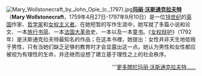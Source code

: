 [[File:Mary_Wollstonecraft_by_John_Opie_(c._1797).jpg|left]]'''[[玛丽·沃斯通克拉夫特|玛丽·沃斯通克拉夫特]]'''（'''Mary Wollstonecraft'''，1759年4月27日-1797年9月10日）是一位[[18世纪|18世纪]]的[[英国|英国]]作家、[[哲学家|哲学家]]和[[女權主義|女权主义者]]。在她短暂的写作生涯中，她写就了多篇小说和论文、一本[[旅行文学|旅行书简]]、一本[[法国大革命|法国大革命]]史、一本{{link-en|行为手册|conduct book}}以及一本[[儿童文学|童书]]。《[[女權辯護|女权辩护]]》（1792年）是沃斯通克拉夫特最知名的作品；在这本书裡，她提出：女性并非天生地低贱于男性，只有当她们缺乏足够的教育时才会显露出这一点。她认为男性和女性都应被视为有理性的生命，并还继而设想了建立基于理性之上的社会秩序。
<div style="text-align: right;">'''[[玛丽·沃斯通克拉夫特|更多關於玛丽·沃斯通克拉夫特……]]</div>